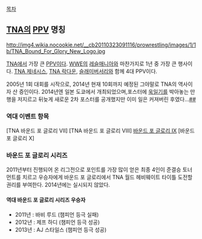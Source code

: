 [[목차]]

== [[TNA]]의 [[PPV]] 명칭 ==
http://img4.wikia.nocookie.net/__cb20110323091116/prowrestling/images/1/1b/TNA_Bound_For_Glory_New_Logo.jpg

[[TNA]]에서 가장 큰 [[PPV]]이다. [[WWE]]의 [[레슬매니아]]와 마찬가지로 1년 중 가장 큰 행사이다. [[TNA 제네시스]], [[TNA 락다운]], [[슬래미버서리]]와 함께 4대 PPV이다.

2005년 1회 대회를 시작으로, 2014년 현재 10회까지 예정된 그야말로 TNA의 역사이자 산 증인이다. 
2014년엔 일본 도쿄에서 개최되었으며,포스터에 [[욱일기]]를 박아놓는 만행을 저지르고 뒤늦게 새로운
2차 포스터를 공개했지만 이미 일은 커져버린 후였다...[http://www.cagesideseats.com/tna-impact/2014/6/25/5842830/bound-for-glory-2014-location-moved-to-tokyo-japan ##]

=== 역대 이벤트 항목 ===
[TNA 바운드 포 글로리 VII]
[TNA 바운드 포 글로리 VIII]
[[바운드 포 글로리 IX]]
[바운드 포 글로리 X]

=== 바운드 포 글로리 시리즈 ===
2011년부터 진행되어 온 리그전으로 포인트를 가장 많이 얻은 최종 4인이 준결승 토너먼트를 치르고 우승자에게 바운드 포 글로리에서 TNA 월드 헤비웨이트 타이틀 도전할 권리를 부여한다. 2014년에는 실시되지 않았다.

==== 역대 바운드 포 글로리 시리즈 우승자 ====
* 2011년 : 바비 루드 (챔피언 등극 실패)
* 2012년 : 제프 하디 (챔피언 등극 성공)
* 2013년 : AJ 스타일스 (챔피언 등극 성공)
